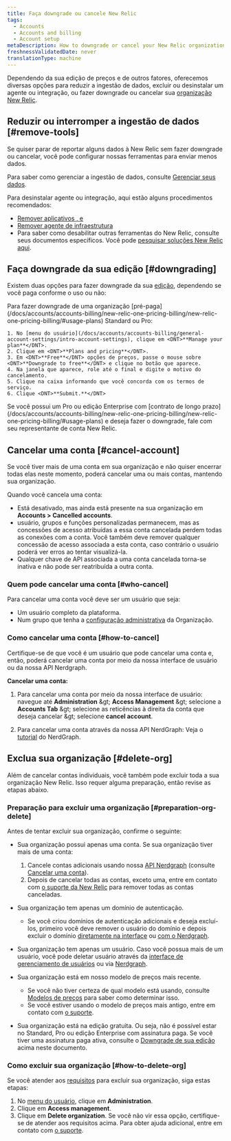 ```yaml
---
title: Faça downgrade ou cancele New Relic
tags:
  - Accounts
  - Accounts and billing
  - Account setup
metaDescription: How to downgrade or cancel your New Relic organization.
freshnessValidatedDate: never
translationType: machine
---
```


Dependendo da sua edição de preços e de outros fatores, oferecemos diversas opções para reduzir a ingestão de dados, excluir ou desinstalar um agente ou integração, ou fazer downgrade ou cancelar sua [organização New Relic](/docs/accounts/accounts-billing/new-relic-one-pricing-users/new-relic-account-structure).

## Reduzir ou interromper a ingestão de dados [#remove-tools]

Se quiser parar de reportar alguns dados à New Relic sem fazer downgrade ou cancelar, você pode configurar nossas ferramentas para enviar menos dados.

Para saber como gerenciar a ingestão de dados, consulte [Gerenciar seus dados](/docs/telemetry-data-platform/get-data-new-relic/manage-data/manage-your-data).

Para desinstalar agente ou integração, aqui estão alguns procedimentos recomendados:

* [Remover aplicativos <InlinePopover type="apm" />, <InlinePopover type="browser" />e<InlinePopover type="mobile" />](/docs/apm/new-relic-apm/maintenance/remove-applications-new-relic/)
* [Remover agente de infraestrutura](/docs/infrastructure/install-infrastructure-agent/update-or-uninstall/uninstall-infrastructure-agent/)
* Para saber como desabilitar outras ferramentas do New Relic, consulte seus documentos específicos. Você pode [pesquisar soluções New Relic aqui](https://newrelic.com/instant-observability/).

## Faça downgrade da sua edição [#downgrading]

Existem duas opções para fazer downgrade da sua [edição](/docs/accounts/accounts-billing/new-relic-one-pricing-billing/new-relic-one-pricing-billing/#editions), dependendo se você paga conforme o uso ou não:

<CollapserGroup>
  <Collapser id="payg-downgrade" title="Organização pré-paga">
    Para fazer downgrade de uma organização [pré-paga](/docs/accounts/accounts-billing/new-relic-one-pricing-billing/new-relic-one-pricing-billing/#usage-plans) Standard ou Pro:

    1. No [menu do usuário](/docs/accounts/accounts-billing/general-account-settings/intro-account-settings), clique em <DNT>**Manage your plan**</DNT>.
    2. Clique em <DNT>**Plans and pricing**</DNT>.
    3. Em <DNT>**Free**</DNT> opções de preços, passe o mouse sobre <DNT>**Downgrade to free**</DNT> e clique no botão que aparece.
    4. Na janela que aparece, role até o final e digite o motivo do cancelamento.
    5. Clique na caixa informando que você concorda com os termos de serviço.
    6. Clique <DNT>**Submit.**</DNT>
  </Collapser>

  <Collapser id="contract-downgrade" title="Organização com contratos">
    Se você possui um Pro ou edição Enterprise com [contrato de longo prazo](/docs/accounts/accounts-billing/new-relic-one-pricing-billing/new-relic-one-pricing-billing/#usage-plans) e deseja fazer o downgrade, fale com seu representante de conta New Relic.
  </Collapser>
</CollapserGroup>

## Cancelar uma conta [#cancel-account]

Se você tiver mais de uma conta em sua organização e não quiser encerrar todas elas neste momento, poderá cancelar uma ou mais contas, mantendo sua organização.

Quando você cancela uma conta:

* Está desativado, mas ainda está presente na sua organização em **Accounts &gt; Cancelled accounts**.
* usuário, grupos e funções personalizadas permanecem, mas as concessões de acesso atribuídas a essa conta cancelada perdem todas as conexões com a conta. Você também deve remover qualquer concessão de acesso associada a esta conta, caso contrário o usuário poderá ver erros ao tentar visualizá-la.
* Qualquer chave de API associada a uma conta cancelada torna-se inativa e não pode ser reatribuída a outra conta.

### Quem pode cancelar uma conta [#who-cancel]

Para cancelar uma conta você deve ser um usuário que seja:

* Um usuário completo da plataforma.
* Num grupo que tenha a [configuração administrativa](/docs/accounts/accounts-billing/new-relic-one-user-management/user-management-concepts/#admin-settings) da Organização.

### Como cancelar uma conta [#how-to-cancel]

Certifique-se de que você é um usuário que pode cancelar uma conta e, então, poderá cancelar uma conta por meio da nossa interface de usuário ou da nossa API Nerdgraph.

**Cancelar uma conta:**

1. Para cancelar uma conta por meio da nossa interface de usuário: navegue até **Administration** &amp;gt; **Access Management** &amp;gt; selecione a **Accounts Tab** &amp;gt; selecione as reticências à direita da conta que deseja cancelar &amp;gt; selecione **cancel account**.

2. Para cancelar uma conta através da nossa API NerdGraph: Veja o [tutorial](/docs/apis/nerdgraph/examples/manage-accounts-nerdgraph) do NerdGraph.

## Exclua sua organização [#delete-org]

Além de cancelar contas individuais, você também pode excluir toda a sua organização New Relic. Isso requer alguma preparação, então revise as etapas abaixo.

### Preparação para excluir uma organização [#preparation-org-delete]

Antes de tentar excluir sua organização, confirme o seguinte:

* Sua organização possui apenas uma conta. Se sua organização tiver mais de uma conta:

  1. Cancele contas adicionais usando nossa [API Nerdgraph](/docs/apis/nerdgraph/examples/manage-accounts-nerdgraph) (consulte [Cancelar uma conta](#cancel-account)).
  2. Depois de cancelar todas as contas, exceto uma, entre em contato com [o suporte da New Relic](/docs/using-new-relic/welcome-new-relic/get-started/find-help-use-support-portal) para remover todas as contas canceladas.

* Sua organização tem apenas um domínio de autenticação.
  * Se você criou domínios de autenticação adicionais e deseja excluí-los, primeiro você deve remover o usuário do domínio e depois excluir o domínio [diretamente na interface](https://forum.newrelic.com/s/hubtopic/aAXPh0000006Wd7OAE/delete-authentication-domains) ou [com o Nerdgraph](https://forum.newrelic.com/s/hubtopic/aAXPh000000664LOAQ/api-endpoint-to-delete-authentication-domains).

* Sua organização tem apenas um usuário. Caso você possua mais de um usuário, você pode deletar usuário através da [interface de gerenciamento de usuários](/docs/accounts/accounts-billing/new-relic-one-user-management/user-management-ui-and-tasks/#delete-users) ou via [Nerdgraph](/docs/apis/nerdgraph/examples/nerdgraph-manage-users/#delete-users).

* Sua organização está em nosso modelo de preços mais recente.

  * Se você não tiver certeza de qual modelo está usando, consulte [Modelos de preços](/docs/accounts/original-accounts-billing/original-product-based-pricing/overview-pricing-models/#determine-pricing) para saber como determinar isso.
  * Se você estiver usando o modelo de preços mais antigo, entre em contato com [o suporte](/docs/using-new-relic/welcome-new-relic/get-started/find-help-use-support-portal).

* Sua organização está na edição gratuita. Ou seja, não é possível estar no Standard, Pro ou edição Enterprise com assinatura paga. Se você tiver uma assinatura paga ativa, consulte o [Downgrade de sua edição](#downgrading) acima neste documento.

### Como excluir sua organização [#how-to-delete-org]

Se você atender aos [requisitos](#delete-org) para excluir sua organização, siga estas etapas:

1. No [menu do usuário](/docs/accounts/accounts-billing/general-account-settings/intro-account-settings), clique em <DNT>**Administration**</DNT>.
2. Clique em <DNT>**Access management**</DNT>.
3. Clique em <DNT>**Delete organization**</DNT>. Se você não vir essa opção, certifique-se de atender aos requisitos acima. Para obter ajuda adicional, entre em contato com [o suporte](/docs/using-new-relic/welcome-new-relic/get-started/find-help-use-support-portal).